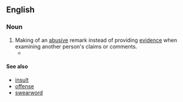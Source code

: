 ==English==
{{wikipedia}}

===Noun===
{{en-noun|head=[[personal]] [[attack]]}}

# Making of an [[abusive]] remark instead of providing [[evidence]] when examining another person's claims or comments.
#* {{quote-book|year=1989|author=Douglas N. Walton|title=Informal Logic|url=http://books.google.com/books?id=kswimguc5uYC|passage=Basically, it is a '''personal attack''' on an arguer that brings the individuals's personal circumstances, trustworthiness, or character into question.}}

====See also====
* [[insult]]
* [[offense]]
* [[swearword]]